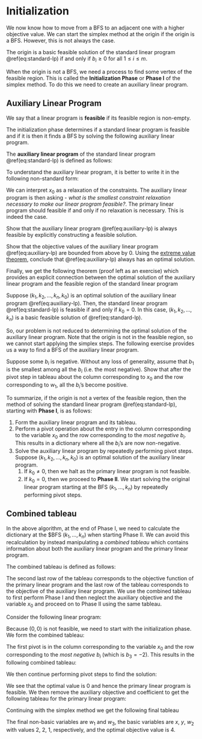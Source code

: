 # Initialization  

We now know how to move from a BFS to an adjacent one with a higher objective value.
We can start the simplex method at the origin if the origin is a BFS. However, this is not always the case.

::: {.proposition}

The origin is a basic feasible solution of the standard linear program \@ref(eq:standard-lp) if and only if $b_i \ge 0$ for all $1 \le i \le m.$ 

:::

When the origin is not a BFS, we need a process to find some vertex of the feasible region. 
This is called the **Initialization Phase** or **Phase I** of the simplex method.
To do this we need to create an auxiliary linear program.

## Auxiliary Linear Program 

::: {.definition}
We say that a linear program is **feasible** if its feasible region is non-empty. 
:::

The initialization phase determines if a standard linear program is feasible and if it is then it finds a BFS by solving the following auxiliary linear program.

::: {.definition}

The **auxiliary linear program** of the standard linear program \@ref(eq:standard-lp) is defined as follows:
\begin{equation}
  \begin{array}{lrrrrrrrrrrr}
    \mbox{maximize: } &  &  &   &  & &  & & - & x_0 & \\
    \mbox{subject to: } 
      & & & a_{11} x_1 & + & \dots & + & a_{1n} x_n & - &x_0 & \leq & b_1 \\
      & & & a_{21} x_1 & + & \dots & + & a_{2n} x_n & - &x_0 & \leq & b_2 \\
      & & & & & \vdots &  \\
      & & & a_{m1} x_1 & + & \dots & + & a_{mn} x_n & - &x_0 & \leq & b_m \\
      & & & x_1, & x_2, & \dots &, & x_n & , & x_0 & \geq & 0
  \end{array} 
  (\#eq:auxiliary-lp)
\end{equation}

:::

To understand the auxiliary linear program, it is better to write it in the following non-standard form:
\begin{equation*}
  \begin{array}{lrrrrrrrrrrrrr}
    \mbox{minimize: } & & & & & & & & & & & x_0 & \\
    \mbox{subject to: } 
      & & & a_{11} x_1 & + & \dots & + & a_{1n} x_n & \leq & b_1 & + & x_0 \\
      & & & a_{21} x_1 & + & \dots & + & a_{2n} x_n & \leq & b_2 & + & x_0 \\
      & & & & & \vdots &  \\
      & & & a_{m1} x_1 & + & \dots & + & a_{mn} x_n & \leq & b_m & + & x_0 \\
      & & & x_1, & x_2, & \dots &, & x_n & , & x_0 & \geq & 0
  \end{array} 
\end{equation*}

We can interpret $x_0$ as a relaxation of the constraints. The auxiliary linear program is then asking - *what is the smallest constraint relaxation necessary to make our linear program feasible?*. The primary linear program should feasible if and only if no relaxation is necessary. This is indeed the case.


::: {.exercise}

Show that the auxiliary linear program \@ref(eq:auxiliary-lp) is always feasible by explicitly constructing a feasible solution.

::: 

::: {.exercise}

Show that the objective values of the auxiliary linear program \@ref(eq:auxiliary-lp) are bounded from above by 0. Using the [extreme value theorem](https://en.wikipedia.org/wiki/Extreme_value_theorem), conclude that \@ref(eq:auxiliary-lp) always has an optimal solution.

::: 

Finally, we get the following theorem (proof left as an exercise) which provides an explicit connection between the optimal solution of the auxiliary linear program and the feasible region of the standard linear program

::: {.theorem #auxiliary-lp}

Suppose $(k_1, k_2, \dots, k_n, k_0)$ is an optimal solution of the auxiliary linear program \@ref(eq:auxiliary-lp). Then, the standard linear program \@ref(eq:standard-lp) is feasible if and only if $k_0 = 0$. In this case, $(k_1, k_2, \dots, k_n)$ is a basic feasible solution of \@ref(eq:standard-lp).

:::

So, our problem is not reduced to determining the optimal solution of the auxiliary linear program. 
Note that the origin is not in the feasible region, so we cannot start applying the simplex steps.
The following exercise provides us a way to find a BFS of the auxiliary linear program.

::: {.exercise}

Suppose some $b_i$ is negative. 
Without any loss of generality, assume that $b_1$ is the smallest among all the $b_i$ (i.e. the most negative). 
Show that after the pivot step in tableau about the column corresponding to $x_0$ and the row corresponding to $w_1$, all the $b_i$'s become positive.

:::

To summarize, if the origin is not a vertex of the feasible region, then the method of solving the standard linear program \@ref(eq:standard-lp), starting with **Phase I**, is as follows:

1. Form the auxiliary linear program and its tableau. 
2. Perform a pivot operation about the entry in the column corresponding to the variable $x_0$ and the row corresponding to the *most negative $b_i$*. This results in a dictionary where all the $b_i$'s are now non-negative.
3. Solve the auxiliary linear program by repeatedly performing pivot steps. 
   Suppose $(k_1, k_2, \dots, k_n, k_0)$ is an optimal solution of the auxiliary linear program. 
    1. If $k_0 \neq 0$, then we halt as the primary linear program is not feasible. 
    2. If $k_0 = 0$, then we proceed to **Phase II**. We start solving the original linear program starting at the BFS $(k_1, \dots, k_n)$ by repeatedly performing pivot steps.



## Combined tableau 

In the above algorithm, at the end of Phase I, we need to calculate the dictionary at the $BFS $(k_1, \dots, k_n)$ when starting Phase II. We can avoid this recalculation by instead manipulating a *combined tableau* which contains information about both the auxiliary linear program and the primary linear program.

::: {.definition}

The combined tableau is defined as follows:

\begin{equation*}
  \begin{array}{rrrrrrrrrrrr|l}
      a_{11}  & & \dots & & a_{1n}  & 1 & & & & & & -1 &b_1\\
      a_{21}  & & \dots & & a_{2n}  & & & 1 & & & & -1 &b_2\\
      & & & & & \vdots & & & & & & \vdots & \vdots \\
      a_{m1}  & & \dots & & a_{mn}  & & & & & & 1 & -1 &b_m\\ \hline
      c_1  & & \dots & & c_{n}  & 0 & & 0 & \dots & & 0 & 0 & 0\\ \hline
      0  & & \dots & & 0  & 0 & & 0 & \dots & & 0 & -1 & 0
  \end{array} 
\end{equation*}

:::

The second last row of the tableau corresponds to the objective function of the primary linear program and the last row of the tableau corresponds to the objective of the auxiliary linear program. We use the combined tableau to first perform Phase I and then neglect the auxiliary objective and the variable $x_0$ and proceed on to Phase II using the same tableau.


::: {.example}

Consider the following linear program:
\begin{equation*}
  \begin{array}{rrrrrl}
  \mbox{maximize:} & x & + & y \\
  \mbox{subject to:}
    & x & + & 2y & \le & 6 \\
    & -x &  &  & \le & -1 \\ 
    &  &  & -y & \le & -2 \\ 
    & x & , & y & \ge & 0.
  \end{array}
\end{equation*}

Because $(0,0)$ is not feasible, we need to start with the initialization phase. We form the combined tableau: 

\begin{equation*}
  \begin{array}{rrrrrr|r}
    1 & 2 & 1 & 0 & 0 & -1 & 6 \\
    -1 & 0 & 0 & 1 & 0 & -1 & -1 \\
    0 & -1 & 0 & 0 & 1 & \boxed{-1} & -2 \\ \hline
    1 & 1 & 0 & 0 & 0 & 0 & 0 \\ \hline
    0 & 0 & 0 & 0 & 0 & -1 & 0 
  \end{array}
\end{equation*}

The first pivot is in the column corresponding to the variable $x_0$ and the row corresponding to the *most negative $b_i$* (which is $b_3 = -2$). This results in the following combined tableau:


\begin{equation*}
  \begin{array}{rrrrrr|r}
    1 & 3 & 1 & 0 & -1 & 0 & 8 \\
    -1 & 1 & 0 & 1 & -1 & 0 & 1 \\
    0 & 1 & 0 & 0 & -1 & 1 & 2 \\ \hline
    1 & 1 & 0 & 0 & 0 & 0 & 0 \\ \hline
    0 & 1 & 0 & 0 & -1 & 0 & 2 
  \end{array}
\end{equation*}

We then continue performing pivot steps to find the solution:

\begin{equation*}
  \begin{array}{rrrrrr|r}
    0 & 0 & 1 & 1 & 2 & -4 & 1 \\
    0 & 1 & 0 & 0 & -1 & 1 & 2 \\
    1 & 0 & 0 & -1 & 0 & 1 & 1 \\ \hline
    0 & 0 & 0 & 1 & 1 & -2 & -3 \\ \hline
    0 & 0 & 0 & 0 & 0 & -1 & \mathbf{0} 
  \end{array}
\end{equation*}

We see that the optimal value is 0 and hence the primary linear program is feasible. We then remove the auxiliary objective and coefficient to get the following tableau for the primary linear program:

\begin{equation*}
  \begin{array}{rrrrr|r}
    0 & 0 & 1 & \boxed{1} & 2  & 1 \\
    0 & 1 & 0 & 0 & -1 & 2 \\
    1 & 0 & 0 & -1 & 0 & 1 \\ \hline
    0 & 0 & 0 & 1 & 1  & -3
  \end{array}
\end{equation*}

Continuing with the simplex method we get the following final tableau

\begin{equation*}
  \begin{array}{rrrrr|r}
    0 & 0 & 1 & 1 & 2 & 1 \\
    0 & 1 & 0 & 0 & -1 & 2 \\
    1 & 0 & 1 & 0 & 2 & 2 \\ \hline
    0 & 0 & -1 & 0 & -1 & -4 
  \end{array}
\end{equation*}

The final non-basic variables are $w_1$ and $w_3$, the basic variables are $x$, $y$, $w_2$ with values $2$, $2$, $1$, respectively, and the optimal objective value is $4$.

:::